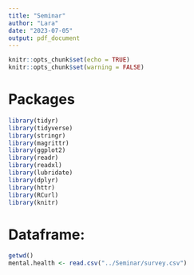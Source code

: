 ```yaml
---
title: "Seminar"
author: "Lara"
date: "2023-07-05"
output: pdf_document
---
```


```r
knitr::opts_chunk$set(echo = TRUE)
knitr::opts_chunk$set(warning = FALSE)
```
# Packages
```r
library(tidyr)
library(tidyverse)
library(stringr)
library(magrittr)
library(ggplot2)
library(readr)
library(readxl)
library(lubridate)
library(dplyr)
library(httr)
library(RCurl)
library(knitr)
```
# Dataframe:
```r
getwd()
mental.health <- read.csv("../Seminar/survey.csv")
```

```r

```

```r

```

```r

```

```r

```

```r

```

